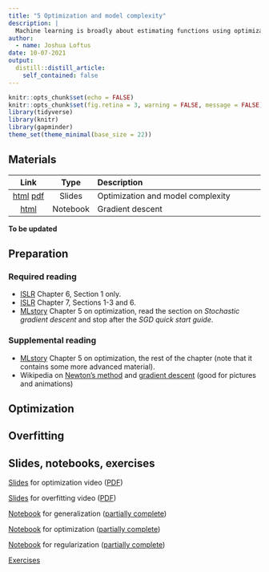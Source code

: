 ```yaml
---
title: "5 Optimization and model complexity"
description: |
  Machine learning is broadly about estimating functions using optimization algorithms. We can think of these as searching through a space of functions to find one that minimizes a measure of inaccuracy or loss.
author:
  - name: Joshua Loftus
date: 10-07-2021
output:
  distill::distill_article:
    self_contained: false
---
```


```r
knitr::opts_chunk$set(echo = FALSE)
knitr::opts_chunk$set(fig.retina = 3, warning = FALSE, message = FALSE)
library(tidyverse)
library(knitr)
library(gapminder)
theme_set(theme_minimal(base_size = 22))
```

## Materials

| Link | Type | Description             |
|:----:|:----:|:------------------------|
| [html](slides/05-1-optimization.html)  [pdf](slides/05-1-optimization_handout.pdf) | Slides | Optimization and model complexity
| [html](../04-classification/notebooks/gradient_descent.html) | Notebook | Gradient descent |

**To be updated**

## Preparation

### Required reading

- [ISLR](https://www.statlearning.com/) Chapter 6, Section 1 only.
- [ISLR](https://www.statlearning.com/) Chapter 7, Sections 1-3 and 6.
- [MLstory](https://mlstory.org/) Chapter 5 on optimization, read the section on *Stochastic gradient descent* and stop after the *SGD quick start guide*.

### Supplemental reading

- [MLstory](https://mlstory.org/) Chapter 5 on optimization, the rest of the chapter (note that it contains some more advanced material).
- Wikipedia on [Newton's method](https://en.wikipedia.org/wiki/Newton%27s_method_in_optimization) and [gradient descent](https://en.wikipedia.org/wiki/Gradient_descent) (good for pictures and animations)

## Optimization

## Overfitting

## Slides, notebooks, exercises

[Slides](slides/05-1-optimization.html) for optimization video ([PDF](slides/optimization.pdf))

[Slides](slides/05-2-overfitting.html) for overfitting video ([PDF](slides/overfitting.pdf))

[Notebook](notebooks/generalization.Rmd) for generalization ([partially complete](notebooks/generalization_incomplete.html))

[Notebook](notebooks/optimization.Rmd) for optimization ([partially complete](notebooks/optimization_incomplete.html))

[Notebook](notebooks/regularization.Rmd) for regularization ([partially complete](notebooks/regularization_incomplete.html))

[Exercises](exercises/set2.html) 
